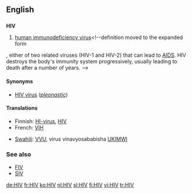 ==English==

==={{initialism}}===
'''HIV'''

# {{virology}} [[human immunodeficiency virus]]<!--definition moved to the expanded form
, either of two related viruses (HIV-1 and HIV-2) that can lead to [[AIDS]].  HIV destroys the body's immunity system progressively, usually leading to death after a number of years.
-->

====Synonyms====
*[[HIV virus]] (''[[pleonastic]]'')

====Translations====
{{trans-top|human immunodeficiency virus}}
*Finnish: [[HI-virus]], [[HIV#Finnish|HIV]]
*French: [[VIH]]
{{trans-mid}}
*[[Swahili]]: [[VVU]], virus vinavyosababisha [[UKIMWI]]
{{trans-bottom}}

===See also===
*[[FIV]]
*[[SIV]]

[[de:HIV]]
[[fr:HIV]]
[[ko:HIV]]
[[nl:HIV]]
[[sl:HIV]]
[[fi:HIV]]
[[vi:HIV]]
[[tr:HIV]]